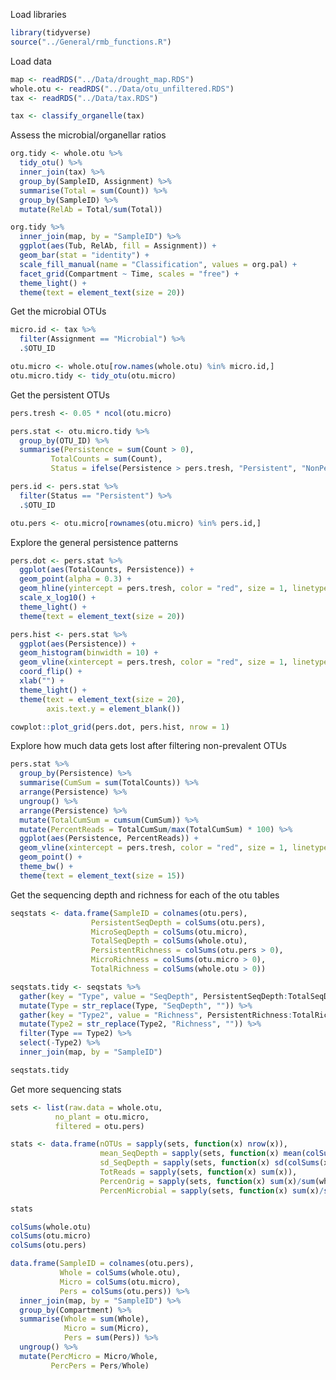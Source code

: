 Load libraries
```r
library(tidyverse)
source("../General/rmb_functions.R")
```

Load data
```r
map <- readRDS("../Data/drought_map.RDS")
whole.otu <- readRDS("../Data/otu_unfiltered.RDS")
tax <- readRDS("../Data/tax.RDS")

tax <- classify_organelle(tax)
```

Assess the microbial/organellar ratios
```r
org.tidy <- whole.otu %>% 
  tidy_otu() %>% 
  inner_join(tax) %>% 
  group_by(SampleID, Assignment) %>% 
  summarise(Total = sum(Count)) %>% 
  group_by(SampleID) %>% 
  mutate(RelAb = Total/sum(Total))

org.tidy %>% 
  inner_join(map, by = "SampleID") %>% 
  ggplot(aes(Tub, RelAb, fill = Assignment)) +
  geom_bar(stat = "identity") +
  scale_fill_manual(name = "Classification", values = org.pal) +
  facet_grid(Compartment ~ Time, scales = "free") +
  theme_light() +
  theme(text = element_text(size = 20))
```
Get the microbial OTUs
```r
micro.id <- tax %>% 
  filter(Assignment == "Microbial") %>% 
  .$OTU_ID

otu.micro <- whole.otu[row.names(whole.otu) %in% micro.id,]
otu.micro.tidy <- tidy_otu(otu.micro)
```

Get the persistent OTUs
```r
pers.tresh <- 0.05 * ncol(otu.micro) 

pers.stat <- otu.micro.tidy %>% 
  group_by(OTU_ID) %>% 
  summarise(Persistence = sum(Count > 0),
         TotalCounts = sum(Count),
         Status = ifelse(Persistence > pers.tresh, "Persistent", "NonPersistent")) 

pers.id <- pers.stat %>% 
  filter(Status == "Persistent") %>% 
  .$OTU_ID

otu.pers <- otu.micro[rownames(otu.micro) %in% pers.id,]
```

Explore the general persistence patterns
```r
pers.dot <- pers.stat %>% 
  ggplot(aes(TotalCounts, Persistence)) +
  geom_point(alpha = 0.3) +
  geom_hline(yintercept = pers.tresh, color = "red", size = 1, linetype = 2) +
  scale_x_log10() +
  theme_light() +
  theme(text = element_text(size = 20))

pers.hist <- pers.stat %>% 
  ggplot(aes(Persistence)) +
  geom_histogram(binwidth = 10) +
  geom_vline(xintercept = pers.tresh, color = "red", size = 1, linetype = 2) +
  coord_flip() +
  xlab("") +
  theme_light() +
  theme(text = element_text(size = 20),
        axis.text.y = element_blank())

cowplot::plot_grid(pers.dot, pers.hist, nrow = 1)
```

Explore how much data gets lost after filtering non-prevalent OTUs
```r
pers.stat %>% 
  group_by(Persistence) %>% 
  summarise(CumSum = sum(TotalCounts)) %>% 
  arrange(Persistence) %>% 
  ungroup() %>% 
  arrange(Persistence) %>% 
  mutate(TotalCumSum = cumsum(CumSum)) %>% 
  mutate(PercentReads = TotalCumSum/max(TotalCumSum) * 100) %>% 
  ggplot(aes(Persistence, PercentReads)) +
  geom_vline(xintercept = pers.tresh, color = "red", size = 1, linetype = 2) +
  geom_point() +
  theme_bw() +
  theme(text = element_text(size = 15))
```

Get the sequencing depth and richness for each of the otu tables
```r
seqstats <- data.frame(SampleID = colnames(otu.pers),
                  PersistentSeqDepth = colSums(otu.pers),
                  MicroSeqDepth = colSums(otu.micro),
                  TotalSeqDepth = colSums(whole.otu),
                  PersistentRichness = colSums(otu.pers > 0),
                  MicroRichness = colSums(otu.micro > 0),
                  TotalRichness = colSums(whole.otu > 0))

seqstats.tidy <- seqstats %>% 
  gather(key = "Type", value = "SeqDepth", PersistentSeqDepth:TotalSeqDepth) %>% 
  mutate(Type = str_replace(Type, "SeqDepth", "")) %>% 
  gather(key = "Type2", value = "Richness", PersistentRichness:TotalRichness) %>% 
  mutate(Type2 = str_replace(Type2, "Richness", "")) %>% 
  filter(Type == Type2) %>% 
  select(-Type2) %>% 
  inner_join(map, by = "SampleID")

seqstats.tidy
```
Get more sequencing stats
```r
sets <- list(raw.data = whole.otu,
          no_plant = otu.micro,
          filtered = otu.pers)

stats <- data.frame(nOTUs = sapply(sets, function(x) nrow(x)),
                    mean_SeqDepth = sapply(sets, function(x) mean(colSums(x))),
                    sd_SeqDepth = sapply(sets, function(x) sd(colSums(x))),
                    TotReads = sapply(sets, function(x) sum(x)),
                    PercenOrig = sapply(sets, function(x) sum(x)/sum(whole.otu)),
                    PercenMicrobial = sapply(sets, function(x) sum(x)/sum(otu.micro)))

stats
```

```r
colSums(whole.otu)
colSums(otu.micro)
colSums(otu.pers)

data.frame(SampleID = colnames(otu.pers),
           Whole = colSums(whole.otu),
           Micro = colSums(otu.micro),
           Pers = colSums(otu.pers)) %>% 
  inner_join(map, by = "SampleID") %>% 
  group_by(Compartment) %>% 
  summarise(Whole = sum(Whole),
            Micro = sum(Micro),
            Pers = sum(Pers)) %>% 
  ungroup() %>% 
  mutate(PercMicro = Micro/Whole,
         PercPers = Pers/Whole)
```

